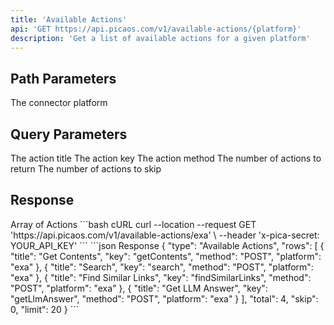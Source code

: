```yaml
---
title: 'Available Actions'
api: 'GET https://api.picaos.com/v1/available-actions/{platform}'
description: 'Get a list of available actions for a given platform'
---
```


## Path Parameters

<ParamField path="platform" type="string" required>
  The connector platform
</ParamField>

## Query Parameters

<ParamField query="title" type="string">
  The action title
</ParamField>

<ParamField query="key" type="string">
  The action key
</ParamField>

<ParamField query="method" type="string">
  The action method
</ParamField>

<ParamField query="limit" type="number" default="20">
  The number of actions to return
</ParamField>

<ParamField query="skip" type="number" default="0">
  The number of actions to skip
</ParamField>

## Response

<ResponseField name="actions" type="Action[]">
  Array of Actions
</ResponseField>

<RequestExample>
```bash cURL
curl --location --request GET 'https://api.picaos.com/v1/available-actions/exa' \
--header 'x-pica-secret: YOUR_API_KEY'
```
</RequestExample>

<ResponseExample>
```json Response
{
    "type": "Available Actions",
    "rows": [
        {
            "title": "Get Contents",
            "key": "getContents",
            "method": "POST",
            "platform": "exa"
        },
        {
            "title": "Search",
            "key": "search",
            "method": "POST",
            "platform": "exa"
        },
        {
            "title": "Find Similar Links",
            "key": "findSimilarLinks",
            "method": "POST",
            "platform": "exa"
        },
        {
            "title": "Get LLM Answer",
            "key": "getLlmAnswer",
            "method": "POST",
            "platform": "exa"
        }
    ],
    "total": 4,
    "skip": 0,
    "limit": 20
}
```
</ResponseExample>
